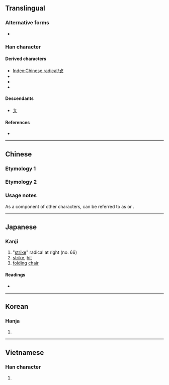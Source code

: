 {{also|ㄆ|夊|夂}}
{{character info}}
{{character info|⺙}}
==Translingual==
{{stroke order|type=animate}}

===Alternative forms===
* {{l|mul|攴}}

===Han character===
{{Han char|rn=66|rad=攴|as=00|sn=4|four=|canj=OK,XOK|ids=⿱𠂉乂}}

====Derived characters====
* [[Index:Chinese radical/攴]] {{qualifier|most characters with radical 攴 use the form 攵}}
* {{l|mul|[[𫡣]], [[呚]], [[坆]], [[孜]], [[𢎿]], [[㳊]], [[𨸩]], [[𪯱]], [[𪰋]], [[枚]], [[炇]], [[𭷁]], [[牧]], [[玫]], [[𥘦]], [[𤯛]], [[畋]], [[𪾇]], [[𭾢]], [[𥎪]], [[𬑿]], [[𧘶]], [[𮈄]], [[䍩]], [[𮊻]], [[致]], [[𠉿]], [[𮗡]], [[䚺]], [[𫏂]], [[𨈡]], [[𨊴]], [[败]], [[赦]], [[𨱝]], [[𣶌]], [[𫒋]], [[𫣈]], [[𪦐]], [[𤟸]], [[𪻰]], [[𩉩]], [[𮮦]], [[𣕌]], [[𪼂]], [[駇]], [[䰻]], [[𪌑]], [[䵇]], [[𪐫]], [[𣿊]], [[𫑍]], [[𬉘]], [[𪖖]], [[𫬚]], [[𬥋]], [[𪑛]], [[䱷]]([[䲣]]), [[𢌦]], [[𨻮]], [[變]], [[䖍]]}}
* {{l|mul|[[煞]], [[㷺]], [[𦱿]], [[𡨥]], [[潃]], [[𡽪]], [[㿂]], [[𢣈]]}}
* {{l|mul|[[徹]], [[務]]}}

====Descendants====
* [[ㄆ]]

====References====
* {{Han ref|kx=0468.050|dkj=13109|dj=0815.340|hdz=21447.090|uh=6535|ud=25909}}

----

==Chinese==

===Etymology 1===
{{zh-see|攴|v}}

===Etymology 2===
{{zh-see|文|v}}

===Usage notes===
As a component of other characters, {{lang|zh|攵}} can be referred to as {{zh-l|反文旁}} or {{zh-l|反文}}.

----

==Japanese==

===Kanji===
{{ja-kanji|grade=|rs=攴00}}

# "[[strike]]" radical at right (no. 66)
# [[strike]], [[hit]]
# [[folding]] [[chair]]

====Readings====
* {{ja-readings|on=[[ぼく]] (boku), [[はく]] (haku), [[ほく]] (hoku)|kun=[[うつ]] (utsu)}}

----

==Korean==

===Hanja===
{{ko-hanja|치다|칠|복}}

# {{hanja form of|복|to [[hit]]; [[strike]]}}

----

==Vietnamese==

===Han character===
{{vi-readings|reading=phộc, truy|rs=攴00}}

# {{rfdef|vi|sort=攴00}}

[[Category:CJKV radicals| ]]

{{cln|vi|Han tu}}